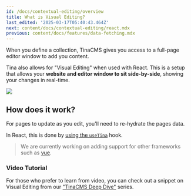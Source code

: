 ```yaml
---
id: /docs/contextual-editing/overview
title: What is Visual Editing?
last_edited: '2025-03-17T05:40:43.464Z'
next: content/docs/contextual-editing/react.mdx
previous: content/docs/features/data-fetching.mdx
---
```


When you define a collection, TinaCMS gives you access to a full-page editor window to add you content.

Tina also allows for "Visual Editing" when used with React. This is a setup that allows your **website and editor window to sit side-by-side**, showing your changes in real-time.

![](/img/docs/contextual-editing/hello-world.png)

## How does it work?

For pages to update as you edit, you'll need to re-hydrate the pages data. 

In React, this is done by [using the `useTina`](/docs/contextual-editing/react) hook. 

> We are currently working on adding support for other frameworks such as [vue](/docs/contextual-editing/vue).

### Video Tutorial

For those who prefer to learn from video, you can check out a snippet on Visual Editing from our ["TinaCMS Deep Dive"](https://www.youtube.com/watch?v=PcgnJDILv4w\&list=PLPar4H9PHKVqoCwZy79PHr8-W_vA3lAOB\&pp=iAQB) series.

<Youtube embedSrc="https://www.youtube.com/embed/PcgnJDILv4w?start=1067" />
